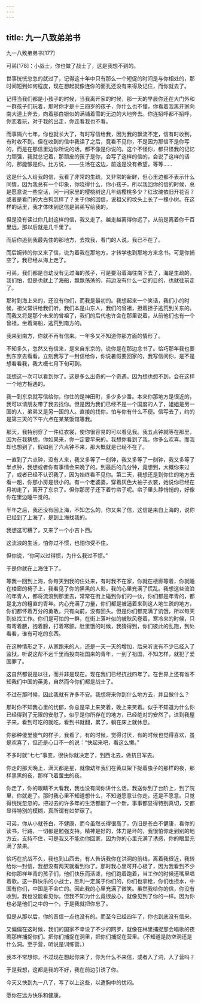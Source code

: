 ```yaml
---
---
---
```

title: 九一八致弟弟书
---




九一八致弟弟书[177]



可弟[178]：小战士，你也做了战士了，这是我想不到的。

世事恍恍忽忽的就过了，记得这十年中只有那么一个短促的时间是与你相处的，那时间短到如何程度，现在想起就像连你的面孔还没有来得及记住，而你就去了。

记得当我们都是小孩子的时候，当我离开家的时候，那一天的早晨你还在大门外和一群孩子们玩着，那时你才是十三四岁的孩子，你什么也不懂，你看着我离开家向南大道上奔去，向着那白银似的满铺着雪的无边的大地奔去。你连招呼都不招呼，你恋着玩，对于我的出走，你连看我也不看。

而事隔六七年，你也就长大了，有时写信给我，因为我的飘流不定，信有时收到，有时收不到。但在收到的信中我读了之后，竟看不见你，不是因为那信不是你写的，而是在那信里边你所说的话，都不像是你说的。这个不怪你，都只怪我的记忆力顽强，我就总记着，那顽皮的孩子是你，会写了这样的信的，会说了这样的话的，那能够是你。比方说，——生活在这边，前途是没有希望，等等……

这是什么人给我的信，我看了非常的生疏，又非常的新鲜，但心里边都不表示什么同情，因为我总有一个印象，你晓得什么，你小孩子，所以我回你的信的时候，总是愿意说一些空话，问一问家里的樱桃树这几年结樱桃多少？红玫瑰依旧开花否？或者是看门的大白狗怎样了？关于你的回信，说祖父的坟头上长了一棵小树。在这样的话里，我才体味到这信是弟弟写给我的。

但是没有读过你几封这样的信，我又走了。越走越离得你远了，从前是离着你千百里远，那以后就是几千里了。

而后你追到我最先住的那地方，去找我，看门的人说，我已不在了。

而后婉转的你又来了信，说为着我在那地方，才转学也到那地方来念书。可是你捕空了。我已经从海上走了。

可弟，我们都是自幼没有见过海的孩子，可是要沿着海往南下去了，海是生疏的，我们怕，但是也就上了海船，飘飘荡荡的，前边没有什么一定的目的，也就往前走了。

那时到海上来的，还没有你们，而我是最初的。我想起来一个笑话，我们小的时候，祖父常讲给我们听，我们本是山东人，我们的曾祖，担着担子逃荒到关东的。而我又将是那个未来的曾祖了，我们的后代也许会在那里说着，从前他们也有一个曾祖，坐着海船，逃荒到南方的。

我来到南方，你就不再有信来。一年多又不知道你那方面的情形了。

不知多久，忽然又有信来，是来自东京的，说你是在那边念书了。恰巧那年我也要到东京去看看。立刻我写了一封信给你，你说暑假要回家的，我写信问你，是不是想看看我，我大概七月下旬可到。

我想这一次可以看到你了。这是多么出奇的一个奇遇。因为想也想不到，会在这样一个地方相遇的。

我一到东京就写信给你，你住的是神田町，多少多少番。本来你那地方是很近的，我可以请朋友带了我去找你。但是因为我们已经不是一个国度的人了，姐姐是另一国的人，弟弟又是另一国的人。直接的找你，怕与你有什么不便。信写去了，约的是第三天的下午六点在某某饭馆等我。

那天，我特别穿了一件红衣裳，使你很容易的可以看见我。我五点钟就等在那里，因为在我猜想，你如果来，你一定要早来的。我想你看到了我，你多么欢喜。而我却也想到了，假如到了六点钟不来，那大概就是已经不在了。

一直到了六点钟，没有人来，我又多等了一刻钟，我又多等了一刻钟，我又多等了半点钟，我想或者你有事情会来晚了的。到最后的几分钟，竟想到，大概你来过了，或者已经不认识我了，因为始终看不见你。第二天，我想还是到你住的地方去看一趟，你那小房是很小的。有一个老婆婆，穿着灰色大袖子衣裳，她说你已经在月初走了，离开了东京了。但你那房子还下着竹帘子呢。帘子里头静悄悄的，好像你在里边睡午觉的。

半年之后，我还没有回上海，不知怎么的，你又来了信，这信是来自上海的，说你已经到了上海了，是到上海找我的。

我想这可糟了，又来了一个小吉卜西。

这流浪的生活，怕你过不惯，也怕你受不住。

但你说，“你可以过得惯，为什么我过不惯。”

于是你就在上海住下了。

等我一回到上海，你每天到我的住处来，有时我不在家，你就在楼廊等着，你就睡在楼廊的椅子上，我看见了你的黑黑的人影，我的心里充满了慌乱。我想这些流浪的年青人，都将流浪到那里去，常常在街上碰到你们的一伙，你们都是年青的，都是北方的粗直的青年。内心充满了力量，你们都是被逼着来到这人地生疏的地方，你们都怀着万分的勇敢，只有向前，没有回头。但是你们都充满了饥饿，所以每天到处找工作。你们是可怕的一群，在街上落叶似的被秋风卷着，寒冷来的时候，只有弯着腰，抱着膀，打着寒颤。肚里饿的时候，我猜得到，你们彼此的乱跑，到处看看，谁有可吃的东西。

在这种情形之下，从家跑来的人，还是一天一天的增加，后来听说有不少已经入了监狱，听说这帮不远千里而投向祖国来的青年，一到了祖国，不知怎样，就犯了爱国罪了。

这自然都说是以往，而并非是现在。现在我们已经抗战四年了。在世界上还有谁不知我们中国的英勇，自然而今你们都是战士了。

不过在那时候，因此我就有许多不安。我想将来你到什么地方去，并且做什么？

那时你不知我心里的忧郁，你总是早上来笑着，晚上来笑着。似乎不知道为什么你已经得到了无限的安慰了。似乎是你所存在的地方，已经绝对的安然了，进到我屋子来，看到可吃的就吃，看到书就翻，累了，躺在床上就休息。

你那种傻里傻气的样子，我看了，有的时候，觉得讨厌，有的时候也觉得喜欢，虽是欢喜了，但还是心口不一的说：“快起来吧，看这么懒。”

不多时就“七七”事变，很快你就决定了，到西北去，做抗日军去。

你走的那天晚上，满天都是星，就像幼年我们在黄瓜架下捉着虫子的那样的夜，那样黑黑的夜，那样飞着萤虫的夜。

你走了，你的眼睛不大看我，我也没有同你讲什么话。我送你到了台阶上，到了院里，你就走了。那时我心里不知道想什么，不知道愿意让你走，还是不愿意。只觉得恍恍忽忽的，把过去的许多年的生活都翻了一个新，事事都显得特别真切，又都显得特别的模糊，真所谓有如梦寐了。

可弟，你从小就苍白，不健康，而今虽然长得很高了，仍旧是苍白不健康，看你的读书，行路，一切都是勉强支持。精神是好的，体力是坏的，我很怕你走到别的地方去，支持不住，可是我又不能劝你回家，因为你的心里充满了诱惑，你的眼里充满了禁果。

恰巧在抗战不久，我也到山西去，有人告诉我你在洪洞的前线，离着我很近，我转给你一封信，我想没有两天就看到你了。那时我心里可开心极了，因为我看到不少和你那样年青的孩子们，他们快乐而活泼，他们跑着跑着，当工作的时候还嘴里唱着歌。这一群快乐的小战士，胜利一定属于你们的，你们也拿枪，你们也担水，中国有你们，中国是不会亡的。因此我的心里充满了微笑。虽然我给你的信，你没有收到，我也没能看见你，但我不知为什么竟很放心，就像见到了你的一样。因为你也必是他们之中的一个，于是我就把你忘了。

但是从那以后，你的音信一点也没有的。而至今已经四年了，你也到底没有信来。

又偏偏在这时候，我们的国家不幸设了不少的网罗，就像在林里捕捉那会唱歌的夜莺那样捕捉你们。把你们捕捉在洞里，把你们捕捉在营里。（不知道是防空洞还是什么洞。至于营，听说是训练营。）

我本不常想你，不过现在想起你来了，你为什么不来信，或者入了洞，入了营吗？

于是我想，这都是我的不好，我在前边引诱了你。

今天又快到九一八了，写了以上这些，以遣胸中的忧闷。

愿你在远方快乐和健康。